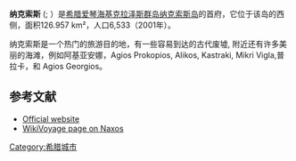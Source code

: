 {{Infobox Greek Dimos
 |name = 纳克索斯 
 |name_local = Νάξος
 |image_skyline = Naxos2.jpg
 |caption_skyline = 
 |city_seal = 
 |city_flag = 
 |periph = [[南爱琴大区|南爱琴大区]]
 |prefec = [[基克拉泽斯州|基克拉泽斯州]]
 |population = 12089
 |population_as_of = 2001
 |area = 126.957
 |elevation_min = 0
 |elevation_max = 11
 |lat_deg = 37
 |lat_min = 6
 |lon_deg = 25
 |lon_min = 22
 |postal_code = 843 xx
 |area_code = 22850
 |licence = ΕΜ
 |mayor = Nikolas Marakis
 |party = 
 |districts = 
 |since = 
 |website = http://www.naxos.gr
}}

'''纳克索斯''' ({{lang-el|Νάξος}}; {{lang-it|Nasso}}）是[[希腊|希腊]][[爱琴海|爱琴海]][[基克拉泽斯群岛|基克拉泽斯群岛]][[纳克索斯岛|纳克索斯岛]]的首府，它位于该岛的西侧，面积126.957 km²，人口6,533（2001年）。 

纳克索斯是一个热门的旅游目的地，有一些容易到达的古代废墟, 附近还有许多美丽的海滩，例如阿基亚安娜，Agios Prokopios, Alikos, Kastraki, Mikri Vigla,普拉卡，和 Agios Georgios。

== 参考文献 ==
{{reflist}}
{{Commonscat|Naxos}}
* [http://www.naxos.gr/ Official website] 
* [https://en.wikivoyage.org/wiki/Naxos#Get_around WikiVoyage page on Naxos]

[[Category:希腊城市|Category:希腊城市]]